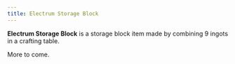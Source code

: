 ```yaml
---
title: Electrum Storage Block
---
```


<ItemImage file="electrum_storage_block" alt="Electrum Storage Block" size="200" />

**Electrum Storage Block** is a storage block item made by combining 9 ingots in a crafting table.

More to come.
